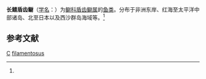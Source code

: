{{Speciesbox
| taxon = Aspidontus filamentosus
| binomial_authority = (Cuvier et Valenciennes, 1836)<ref name='id8029'>{{cite web| url =http://www.bioinfo.cn/db05/BjdwSpecies.php?action=view&id=8029| title =长鳍盾齿鳚| work =《中国动物物种编目数据库》| publisher =中国科学院微生物研究所| author =中国科学院动物研究所| accessdate =2009-04-16| deadurl =yes| archiveurl =https://web.archive.org/web/20160305000608/http://www.bioinfo.cn/db05/BjdwSpecies.php?action=view&id=8029| archivedate =2016-03-05}}</ref>
}}

'''长鳍盾齿鳚'''（[[学名|学名]]：{{lang|la|''Aspidontus filamentosus''}}）为[[鳚科|鳚科]][[盾齿鳚属|盾齿鳚属]]的[[鱼类|鱼类]]。分布于非洲东岸、红海至太平洋中部诸岛、北至日本以及西沙群岛海域等。<ref name='id8029'/>

== 参考文献 ==
{{reflist}}

{{鱸形目小作品}}

{{taxonbar}}
[[Category:_1836年描述的鱼类|C]]
[[Category:盾齿鳚属|filamentosus]]